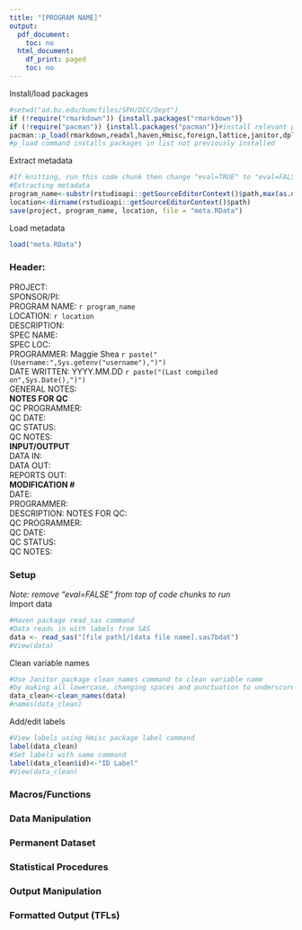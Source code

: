 ```yaml
---
title: "[PROGRAM NAME]"
output:
  pdf_document:
    toc: no
  html_document:
    df_print: paged
    toc: no
---
```

Install/load packages  
```r
#setwd("ad.bu.edu/bumcfiles/SPH/DCC/Dept")
if (!require("rmarkdown")) {install.packages("rmarkdown")}
if (!require("pacman")) {install.packages("pacman")}#install relevant packages
pacman::p_load(rmarkdown,readxl,haven,Hmisc,foreign,lattice,janitor,dplyr,rstudioapi,stringr)
#p_load command installs packages in list not previously installed
```
Extract metadata  
```r
#If knitting, run this code chunk then change "eval=TRUE" to "eval=FALSE" above
#Extracting metadata
program_name<-substr(rstudioapi::getSourceEditorContext()$path,max(as.data.frame(stringr::str_locate_all(rstudioapi::getSourceEditorContext()$path,"/"))$start)+1,max(as.data.frame(stringr::str_locate_all(rstudioapi::getSourceEditorContext()$path,".Rmd"))$start)-1)
location<-dirname(rstudioapi::getSourceEditorContext()$path)
save(project, program_name, location, file = "meta.RData")
```
Load metadata
```r
load("meta.RData")
```

### **Header:**  
PROJECT:  
SPONSOR/PI:  
PROGRAM NAME: `r program_name`  
LOCATION: `r location`  
DESCRIPTION:  
SPEC NAME:  
SPEC LOC:  
PROGRAMMER: Maggie Shea `r paste("(Username:",Sys.getenv("username"),")")`  
DATE WRITTEN: YYYY.MM.DD `r paste("(Last compiled on",Sys.Date(),")")`  
GENERAL NOTES:    
**NOTES FOR QC**  
QC PROGRAMMER:  
QC DATE:  
QC STATUS:  
QC NOTES:    
**INPUT/OUTPUT**   
DATA IN:  
DATA OUT:  
REPORTS OUT:  
**MODIFICATION #**      
DATE:  
PROGRAMMER:  
DESCRIPTION: 
NOTES FOR QC:  
QC PROGRAMMER:  
QC DATE:  
QC STATUS:  
QC NOTES:  

### **Setup**  
*Note: remove "eval=FALSE" from top of code chunks to run*  
Import data
```r
#Haven package read_sas command
#Data reads in with labels from SAS
data <- read_sas("[file path]/[data file name].sas7bdat")
#View(data)
```
Clean variable names
```r
#Use Janitor package clean_names command to clean variable name
#by making all lowercase, changing spaces and punctuation to underscores
data_clean<-clean_names(data)
#names(data_clean)
```
Add/edit labels
```r
#View labels using Hmisc package label command
label(data_clean)
#Set labels with same command
label(data_clean$id)<-"ID Label"
#View(data_clean)
```

### **Macros/Functions**  

### **Data Manipulation**  

### **Permanent Dataset**  

### **Statistical Procedures**  

### **Output Manipulation**  

### **Formatted Output (TFLs)**  
